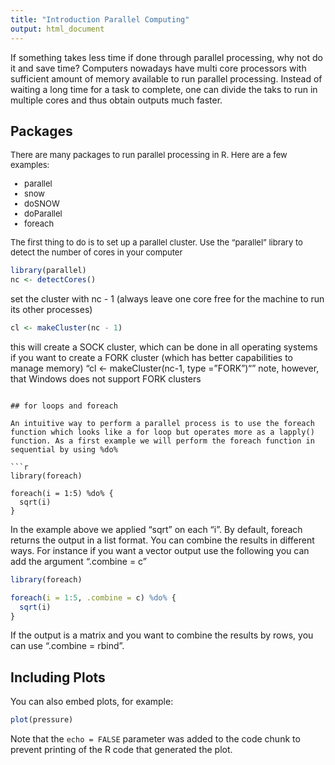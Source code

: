 ```yaml
---
title: "Introduction Parallel Computing"
output: html_document
---
```


If something takes less time if done through parallel processing, why not do it and save time? Computers nowadays have multi core processors with sufficient amount of memory available to run parallel processing.  Instead of waiting a long time for a task to complete, one can divide the taks to run in multiple cores and thus obtain outputs much faster.

## Packages

<font size="-1"> There are many packages to run parallel processing in R. Here are a few examples:

* parallel
* snow
* doSNOW
* doParallel
* foreach

The first thing to do is to set up a parallel cluster.
Use the "parallel" library to detect the number of cores in your computer </font>
```r
library(parallel)
nc <- detectCores()
```
set the cluster with nc - 1 (always leave one core free for the machine to run its other processes)
```r
cl <- makeCluster(nc - 1)
```
this will create a SOCK cluster, which can be done in all operating systems
if you want to create a FORK cluster (which has better capabilities to manage memory)
"cl <- makeCluster(nc-1, type = "FORK")""
note, however, that Windows does not support FORK clusters

```

## for loops and foreach

An intuitive way to perform a parallel process is to use the foreach function which looks like a for loop but operates more as a lapply() function. As a first example we will perform the foreach function in sequential by using %do%

```r
library(foreach)

foreach(i = 1:5) %do% {
  sqrt(i)
}

```
In the example above we applied "sqrt" on each "i". 
By default, foreach returns the output in a list format. You can combine the results in different ways. For instance if you want a vector output use the following you can add the argument ".combine = c" 
```r
library(foreach)

foreach(i = 1:5, .combine = c) %do% {
  sqrt(i)
}

```
If the output is a matrix and you want to combine the results by rows, you can use ".combine = rbind".



## Including Plots

You can also embed plots, for example:

```r
plot(pressure)
```

Note that the `echo = FALSE` parameter was added to the code chunk to prevent printing of the R code that generated the plot.
